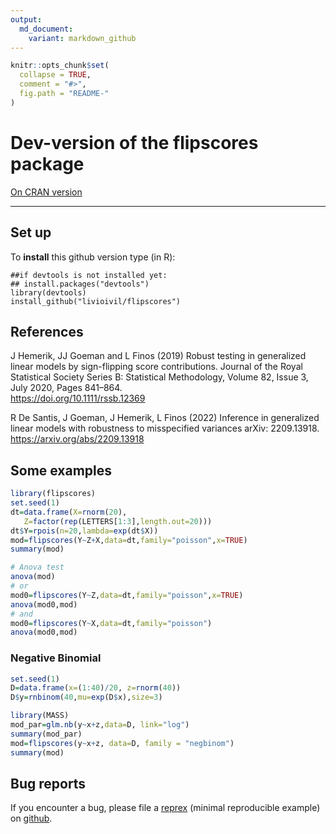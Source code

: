 ```yaml
---
output:
  md_document:
    variant: markdown_github
---
```


<!-- README.md is generated from README.Rmd. Please edit that file -->

```r
knitr::opts_chunk$set(
  collapse = TRUE,
  comment = "#>",
  fig.path = "README-"
)
```

# Dev-version of the flipscores package
[On CRAN version](http://cran.r-project.org/web/packages/flipscores/index.html)


* * *

## Set up

To **install** this github version type (in R):

    ##if devtools is not installed yet: 
    ## install.packages("devtools") 
    library(devtools)
    install_github("livioivil/flipscores")


## References

J Hemerik, JJ Goeman and L Finos (2019) Robust testing in generalized
linear models by sign-flipping score contributions. Journal of the Royal
Statistical Society Series B: Statistical Methodology, Volume 82, Issue
3, July 2020, Pages 841–864.  
<https://doi.org/10.1111/rssb.12369>

R De Santis, J Goeman, J Hemerik, L Finos (2022) Inference in
generalized linear models with robustness to misspecified variances
arXiv: 2209.13918.  
<https://arxiv.org/abs/2209.13918>


## Some examples

```r
library(flipscores)
set.seed(1)
dt=data.frame(X=rnorm(20),
   Z=factor(rep(LETTERS[1:3],length.out=20)))
dt$Y=rpois(n=20,lambda=exp(dt$X))
mod=flipscores(Y~Z+X,data=dt,family="poisson",x=TRUE)
summary(mod)

# Anova test
anova(mod)
# or
mod0=flipscores(Y~Z,data=dt,family="poisson",x=TRUE)
anova(mod0,mod)
# and
mod0=flipscores(Y~X,data=dt,family="poisson")
anova(mod0,mod)

```

### Negative Binomial

```r
set.seed(1)
D=data.frame(x=(1:40)/20, z=rnorm(40))
D$y=rnbinom(40,mu=exp(D$x),size=3)

library(MASS)
mod_par=glm.nb(y~x+z,data=D, link="log")
summary(mod_par)
mod=flipscores(y~x+z, data=D, family = "negbinom") 
summary(mod)
```


## Bug reports
If you encounter a bug, please file a
[reprex](https://github.com/tidyverse/reprex) (minimal reproducible example)
on [github](https://github.com/livioivil/flipscores/issues).


